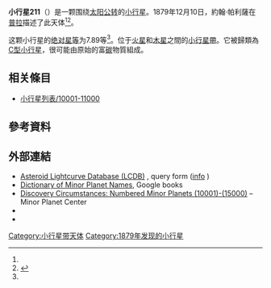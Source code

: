 {{Infobox planet
 | minorplanet     = yes
 | name            = 211 Isolda
 | background      = #D6D6D6
 | image = 
 | image_size      = 
 | caption         =
 | discovery_ref   =  <ref name="MPC-object" />
 | discoverer      = [[約翰·帕利薩|約翰·帕利薩]]
 | discovery_site  = [[普拉|普拉]]
 | discovered      = 1879年12月10日
 | mpc_name        = 211 Isolda
 | alt_names       = 211 Isolda
 | pronounced      = 
 | named_after     = <ref name="MPC-object" />
 | mp_category     = [[主帶小行星|主帶小行星]] <ref name="MPC-object" /><ref name="jpldata" />
 | orbit_ref       = <ref name="a">[http://ssd.jpl.nasa.gov/sbdb.cgi?sstr=211 211] {{Wayback|url=http://ssd.jpl.nasa.gov/sbdb.cgi?sstr=211 |date=20190811201726 }}，小行星數據庫瀏覽器（JPL Small-Body Database Browser）－[[美国国家航空航天局|美国国家航空航天局]]喷气推进实验室</ref>
 | epoch           = 2018-03-23.0（[[儒略日|JD]] 2458200.5）
 | uncertainty     = 0
 | observation_arc = 
 | aphelion = {{convert|3.532|AU|km|3|abbr=on|lk=out}}
 | perihelion      = {{convert|2.5521856|AU|km|3|abbr=on}}
 | semimajor       = 3.0419498
 | eccentricity    = 0.1610034
 | period          = 5.31[[儒略年|yr]]
 | mean_anomaly    = 11.64788[[度|°]]
 | mean_motion     = {{Deg2DMS|0.18577010|sup=ms}} / day
 | inclination     = 3.88606
 | asc_node        = 263.62465°
 | arg_peri        = 173.45352
 | mean_diameter   = 
 | rotation        = 
 | albedo          =
 | spectral_type   =
 | abs_magnitude   = 7.89<ref name="jpldata" />
}}
'''小行星211'''（{{lang-en|211 Isolda}}）是一颗围绕[[太阳|太阳]][[公转|公转]]的[[小行星|小行星]]。1879年12月10日，約翰·帕利薩在[[普拉|普拉]]描述了此天体<ref name="a" /><ref>{{cite news|title=小行星列表|url=http://cfa-www.harvard.edu/iau/lists/NumberedMPs.txt|accessdate=2018-10-19|newspaper=哈佛大学|archive-date=2008-05-17|archive-url=https://web.archive.org/web/20080517010638/http://cfa-www.harvard.edu/iau/lists/NumberedMPs.txt|dead-url=no}}</ref>。

这颗小行星的[[绝对星等|绝对星等]]为7.89等<ref name="a" />。位于[[火星|火星]]和[[木星|木星]]之間的[[小行星帶|小行星帶]]。它被歸類為[[C型小行星|C型小行星]]，很可能由原始的富[[碳|碳]]物質組成。

== 相关條目 ==
*[[小行星列表/10001-11000|小行星列表/10001-11000]]

== 參考資料 ==
{{reflist|refs=

<ref name="jpldata">{{cite web
 |type         = 2018-01-26 last obs.
 |title        = JPL Small-Body Database Browser:211 Isolda-211 Isolda
 |url          = https://ssd.jpl.nasa.gov/sbdb.cgi?sstr=211
 |publisher    = [[Jet_Propulsion_Laboratory|Jet Propulsion Laboratory]]
 |accessdate   = 28 March 2018
 |archive-date = 2020-08-03
 |archive-url  = https://web.archive.org/web/20200803125838/https://ssd.jpl.nasa.gov/sbdb.cgi?sstr=211
 |dead-url     = no
}}</ref>

<ref name="MPC-object">{{cite web
  |title      = 211 Isolda
  |work      = Minor Planet Center
  |url      = https://www.minorplanetcenter.net/db_search/show_object?object_id=211
  |accessdate      = 28 March 2018
  |archive-date      = 2016-03-04
  |archive-url      = https://web.archive.org/web/20160304111129/http://minorplanetcenter.net/db_search/show_object?object_id=211
  |dead-url      = no
  }}</ref>

}}

==  外部連結 ==
* [http://www.minorplanet.info/PHP/lcdbsummaryquery.php Asteroid Lightcurve Database (LCDB)] {{Wayback|url=http://www.minorplanet.info/PHP/lcdbsummaryquery.php |date=20171210173955 }}, query form ([http://www.minorplanet.info/lightcurvedatabase.html info] {{Wayback|url=http://www.minorplanet.info/lightcurvedatabase.html |date=20171216050541 }})
* [https://books.google.com/books?id=aeAg1X7afOoC&pg Dictionary of Minor Planet Names], Google books
* [http://www.minorplanetcenter.net/iau/lists/NumberedMPs010001.html Discovery Circumstances: Numbered Minor Planets (10001)-(15000)] {{Wayback|url=http://www.minorplanetcenter.net/iau/lists/NumberedMPs010001.html |date=20180612162317 }} – Minor Planet Center
* {{AstDys|211}}
* {{JPL small body}}

{{Minor Planet Number|[[小行星210|小行星210]]|[[小行星212|小行星212]]}}
{{小天体}}

[[Category:小行星带天体|Category:小行星带天体]]
[[Category:1879年发现的小行星|Category:1879年发现的小行星]]


{{beltasteroid-stub}}